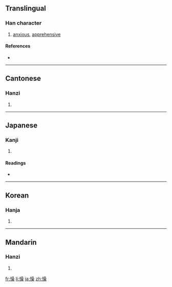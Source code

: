 ==Translingual==

===Han character===
{{Han char|rn=61|rad=心|as=13|sn=16|four=9609<sub>4</sub>|canj=心口口木 (PRRD)}}

# [[anxious]], [[apprehensive]]

====References====
* {{Han ref|kx=0405.170|dkj=11325|dj=0745.270|hdz=42361.020|uh=61C6|ud=25030|bh=E97B|bd=59771}}

----

==Cantonese==

===Hanzi===
{{yue-hanzi|jyut=|y=cho3}}

# {{defn|Cantonese|sort=心13}}

----

==Japanese==

===Kanji===
{{ja-kanji|grade=|rs=心13}}

# {{defn|Japanese|sort=心13}}

====Readings====
* {{ja-readings|on=[[そう]] (sō)|kun=[[うれえる]] (ureeru), [[むさぼる]] (musaboru)}}

----

==Korean==

===Hanja===
{{ko-hanja|hangeul=조|eumhun=|rv=jo|mr=cho|y=co}}

# {{defn|Korean|sort=心13}}

----

==Mandarin==

===Hanzi===
{{cmn-hanzi|pin=[[cǎo]] ([[cao3]]), [[yīng]] ([[ying1]])|wg=ts'ao<sup>3</sup>, ying<sup>1</sup>}}

# {{defn|Mandarin|sort=心13}}

[[fr:懆]]
[[li:懆]]
[[ja:懆]]
[[zh:懆]]